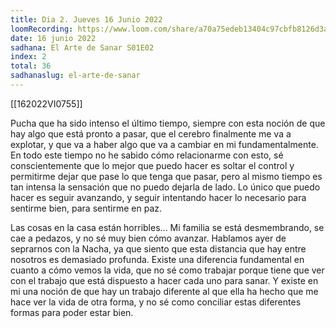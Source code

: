 ```yaml
---
title: Dia 2. Jueves 16 Junio 2022
loomRecording: https://www.loom.com/share/a70a75edeb13404c97cbfb8126d3a507
date: 16 junio 2022
sadhana: El Arte de Sanar S01E02
index: 2
total: 36
sadhanaslug: el-arte-de-sanar
---
```


[[162022VI0755]]

Pucha que ha sido intenso el último tiempo, siempre con esta noción de que hay algo que está pronto a pasar, que el cerebro finalmente me va a explotar, y que va a haber algo que va a cambiar en mi fundamentalmente. En todo este tiempo no he sabido cómo relacionarme con esto, sé conscientemente que lo mejor que puedo hacer es soltar el control y permitirme dejar que pase lo que tenga que pasar, pero al mismo tiempo es tan intensa la sensación que no puedo dejarla de lado. Lo único que puedo hacer es seguir avanzando, y seguir intentando hacer lo necesario para sentirme bien, para sentirme en paz.

Las cosas en la casa están horribles... Mi familia se está desmembrando, se cae a pedazos, y no sé muy bien cómo avanzar. Hablamos ayer de seprarnos con la Nacha, ya que siento que esta distancia que hay entre nosotros es demasiado profunda. Existe una diferencia fundamental en cuanto a cómo vemos la vida, que no sé como trabajar porque tiene que ver con el trabajo que está dispuesto a hacer cada uno para sanar. Y existe en mi una noción de que hay un trabajo diferente al que ella ha hecho que me hace ver la vida de otra forma, y no sé como conciliar estas diferentes formas para poder estar bien.
